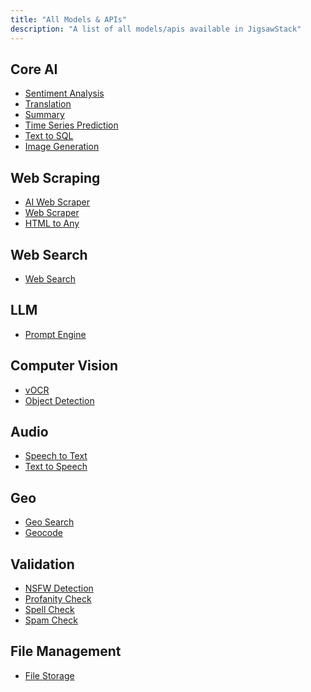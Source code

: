 ```yaml
---
title: "All Models & APIs"
description: "A list of all models/apis available in JigsawStack"
---
```


## Core AI

- [Sentiment Analysis](/docs/api-reference/ai/sentiment)
- [Translation](/docs/api-reference/ai/translate)
- [Summary](/docs/api-reference/ai/summary)
- [Time Series Prediction](/docs/api-reference/ai/prediction)
- [Text to SQL](/docs/api-reference/ai/text-to-sql)
- [Image Generation](/docs/api-reference/ai/image-generation)

## Web Scraping

- [AI Web Scraper](/docs/api-reference/ai/scrape)
- [Web Scraper](/docs/api-reference/web/scrape)
- [HTML to Any](/docs/api-reference/web/html-to-any)

## Web Search

- [Web Search](/docs/api-reference/web/ai-search)

## LLM

- [Prompt Engine](/docs/api-reference/prompt-engine)

## Computer Vision

- [vOCR](/docs/api-reference/ai/vocr)
- [Object Detection](/docs/api-reference/ai/object-detection)

## Audio

- [Speech to Text](/docs/api-reference/ai/speech-to-text)
- [Text to Speech](/docs/api-reference/ai/text-to-speech)

## Geo

- [Geo Search](/docs/api-reference/geo/search)
- [Geocode](/docs/api-reference/geo/geocode)

## Validation

- [NSFW Detection](/docs/api-reference/validate/nsfw)
- [Profanity Check](/docs/api-reference/validate/profanity)
- [Spell Check](/docs/api-reference/validate/spellcheck)
- [Spam Check](/docs/api-reference/ai/spam-check)

## File Management

- [File Storage](/docs/api-reference/store/file)
